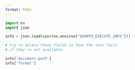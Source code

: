 ```yaml
---
format: html
---
```


```python
import os
import json

info = json.load(open(os.environ["QUARTO_EXECUTE_INFO"]))

# try to access these fields so that the test fails
# if they're not available

info['document-path']
info['format']
```